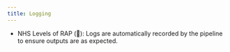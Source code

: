 ```yaml
---
title: Logging
---
```


:::{.guidelines}
* NHS Levels of RAP (🥈): Logs are automatically recorded by the pipeline to ensure outputs are as expected.
:::
